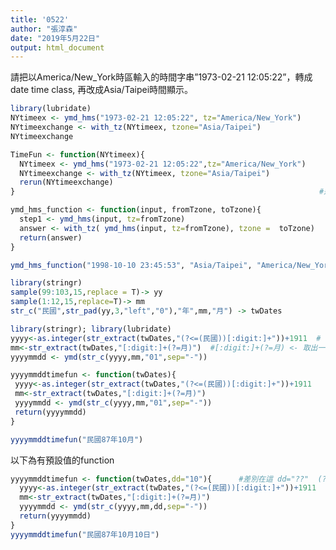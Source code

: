 ```yaml
---
title: '0522'
author: "張淳森"
date: "2019年5月22日"
output: html_document
---
```



請把以America/New_York時區輸入的時間字串"1973-02-21 12:05:22"，轉成date time class, 再改成Asia/Taipei時間顯示。
```r
library(lubridate)
NYtimeex <- ymd_hms("1973-02-21 12:05:22", tz="America/New_York")
NYtimeexchange <- with_tz(NYtimeex, tzone="Asia/Taipei")
NYtimeexchange

TimeFun <- function(NYtimeex){
  NYtimeex <- ymd_hms("1973-02-21 12:05:22",tz="America/New_York")
  NYtimeexchange <- with_tz(NYtimeex, tzone="Asia/Taipei")
  rerun(NYtimeexchange)
}                                                                    #這個作法只有output "一個"
```

```r
ymd_hms_function <- function(input, fromTzone, toTzone){
  step1 <- ymd_hms(input, tz=fromTzone)
  answer <- with_tz( ymd_hms(input, tz=fromTzone), tzone =  toTzone)
  return(answer)
}

ymd_hms_function("1998-10-10 23:45:53", "Asia/Taipei", "America/New_York")
```

```r
library(stringr)
sample(99:103,15,replace = T)-> yy
sample(1:12,15,replace=T)-> mm
str_c("民國",str_pad(yy,3,"left","0"),"年",mm,"月") -> twDates
```

```r
library(stringr); library(lubridate)
yyyy<-as.integer(str_extract(twDates,"(?<=(民國))[:digit:]+"))+1911  # (?<=(民國))[:digit:]+ <- 取出一串數字們 前接民國
mm<-str_extract(twDates,"[:digit:]+(?=月)")  #[:digit:]+(?=月) <- 取出一串數字們 後面接月
yyyymmdd <- ymd(str_c(yyyy,mm,"01",sep="-"))
```

```r
yyyymmddtimefun <- function(twDates){
 yyyy<-as.integer(str_extract(twDates,"(?<=(民國))[:digit:]+"))+1911  
 mm<-str_extract(twDates,"[:digit:]+(?=月)")  
 yyyymmdd <- ymd(str_c(yyyy,mm,"01",sep="-")) 
 return(yyyymmdd)
}

yyyymmddtimefun("民國87年10月")
```
以下為有預設值的function
```r
yyyymmddtimefun <- function(twDates,dd="10"){      #差別在這 dd="??"  (??可以自己設定)  
  yyyy<-as.integer(str_extract(twDates,"(?<=(民國))[:digit:]+"))+1911  
  mm<-str_extract(twDates,"[:digit:]+(?=月)")  
  yyyymmdd <- ymd(str_c(yyyy,mm,dd,sep="-")) 
  return(yyyymmdd)
}
yyyymmddtimefun("民國87年10月10日")
```






